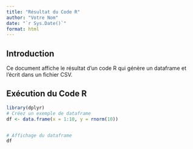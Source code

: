 ```yaml
---
title: "Résultat du Code R"
author: "Votre Nom"
date: "`r Sys.Date()`"
format: html
---
```


## Introduction

Ce document affiche le résultat d'un code R qui génère un dataframe et l'écrit dans un fichier CSV.

## Exécution du Code R

```r
library(dplyr)
# Créez un exemple de dataframe
df <- data.frame(x = 1:10, y = rnorm(10))


# Affichage du dataframe
df
```
